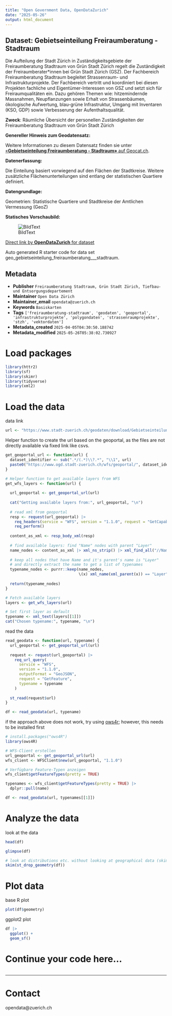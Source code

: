 ```yaml
---
title: "Open Government Data, OpenDataZurich"
date: "2025-05-26"
output: html_document
---
```


## Dataset: Gebietseinteilung Freiraumberatung - Stadtraum

Die Aufteilung der Stadt Zürich in Zuständigkeitsgebiete der Freiraumberatung Stadtraum von Grün Stadt Zürich regelt die Zuständigkeit der Freiraumberater*innen bei Grün Stadt Zürich (GSZ). Der Fachbereich Freiraumberatung Stadtraum begleitet Strassenraum- und Infrastrukturprojekte. Der Fachbereich vertritt und koordiniert bei diesen Projekten fachliche und Eigentümer-Interessen von GSZ und setzt sich für Freiraumqualitäten ein. Dazu gehören Themen wie: hitzemindernde Massnahmen, Neupflanzungen sowie Erhalt von Strassenbäumen, ökologische Aufwertung, blau-grüne Infrastruktur, Umgang mit Inventaren (KSO, GDP) sowie Verbesserung der Aufenthaltsqualität.

**Zweck**: Räumliche Übersicht der personellen Zuständigkeiten der Freiraumberatung Stadtraum von Grün Stadt Zürich

**Genereller Hinweis zum Geodatensatz:**


Weitere Informationen zu diesem Datensatz finden sie unter [«**Gebietseinteilung Freiraumberatung - Stadtraum»** auf Geocat.ch](https://www.geocat.ch/geonetwork/srv/ger/catalog.search#/metadata/cd372e3f-a04d-481f-9aa4-2709bbf2e84b).				
			   

**Datenerfassung:**

Die Einteilung basiert vorwiegend auf den Flächen der Stadtkreise. Weitere zusätzliche Flächenunterteilungen sind entlang der statistischen Quartiere definiert.

**Datengrundlage:**

Geometrien: Statistische Quartiere und Stadtkreise der Amtlichen Vermessung (GeoZ)

**Statisches Vorschaubild:**

![BildText](https://www.gis.stadt-zuerich.ch/zueriplan_docs/geocat/cd372e3f-a04d-481f-9aa4-2709bbf2e84b.png)



[Direct link by **OpenDataZurich** for dataset](https://data.stadt-zuerich.ch/dataset/geo_gebietseinteilung_freiraumberatung___stadtraum)

Auto generated R starter code for data set geo_gebietseinteilung_freiraumberatung___stadtraum.

## Metadata

- **Publisher** `Freiraumberatung Stadtraum, Grün Stadt Zürich, Tiefbau- und Entsorgungsdepartement`
- **Maintainer** `Open Data Zürich`
- **Maintainer_email** `opendata@zuerich.ch`
- **Keywords** `Basis­karten`
- **Tags** `['freiraumberatung-stadtraum', 'geodaten', 'geoportal', 'infrastrukturprojekte', 'polygondaten', 'strassenraumprojekte', 'stzh', 'vektordaten']`
- **Metadata_created** `2025-04-05T04:30:50.188742`
- **Metadata_modified** `2025-05-26T05:38:02.730927`


# Load packages

```r
library(httr2)
library(sf)
library(skimr)
library(tidyverse)
library(xml2)
```

# Load the data

data link
```r
url <- "https://www.stadt-zuerich.ch/geodaten/download/Gebietseinteilung_Freiraumberatung___Stadtraum?format=geojson_link"
```


Helper function to create the url based on the geoportal, as the files are not directly available via fixed link like csvs.
```r
get_geoportal_url <- function(url) {
  dataset_identifier <- sub(".*/(.*)\\?.*", "\\1", url)
  paste0("https://www.ogd.stadt-zuerich.ch/wfs/geoportal/", dataset_identifier)
}
```

```r
# Helper function to get available layers from WFS
get_wfs_layers <- function(url) {
  
  url_geoportal <- get_geoportal_url(url)
  
  cat("Getting available layers from:", url_geoportal, "\n")
  
  # read xml from geoportal
  resp <- request(url_geoportal) |> 
    req_headers(service = "WFS", version = "1.1.0", request = "GetCapabilities") |> 
    req_perform()
  
  content_as_xml <- resp_body_xml(resp)
  
  # find available layers: find "Name" nodes with parent "Layer"
  name_nodes <- content_as_xml |> xml_ns_strip() |> xml_find_all("//Name")
  
  # keep all nodes that have Name and it's parent's name is "Layer"
  # and directly extract the name to get a list of typenames
  typename_nodes <- purrr::keep(name_nodes,
                                \(x) xml_name(xml_parent(x)) == "Layer")
  
  return(typename_nodes)
}

# Fetch available layers
layers <- get_wfs_layers(url)

# Set first layer as default
typename <- xml_text(layers[[1]])
cat("Chosen typename:", typename, "\n")
```

read the data
```r
read_geodata <- function(url, typename) {
  url_geoportal <- get_geoportal_url(url)
  
  request <- request(url_geoportal) |>
    req_url_query(
      service = "WFS",
      version = "1.1.0",
      outputFormat = "GeoJSON",
      request = "GetFeature",
      typename = typename
    )
  
  st_read(request$url)
}

df <- read_geodata(url, typename)
```

if the approach above does not work, try using [ows4r](https://eblondel.github.io/ows4R/); however, this needs to be installed first
```r
# install.packages("ows4R")
library(ows4R)

# WFS-Client erstellen
url_geoportal <- get_geoportal_url(url)
wfs_client <- WFSClient$new(url_geoportal, "1.1.0")

# Verfügbare Feature-Typen anzeigen
wfs_client$getFeatureTypes(pretty = TRUE)

typenames <- wfs_client$getFeatureTypes(pretty = TRUE) |> 
  dplyr::pull(name)

df <- read_geodata(url, typenames[[1]])
```

# Analyze the data

look at the data
```r
head(df)
```

```r
glimpse(df)
```

```r
# look at distributions etc. without looking at geographical data (skim cannot deal with geometries)
skim(st_drop_geometry(df))
```

# Plot data

base R plot
```r
plot(df$geometry)
```

ggplot2 plot
```r
df |>
  ggplot() +
  geom_sf()
```

# Continue your code here...

```r

```

------------------------------------------------------------------------

# Contact

opendata@zuerich.ch
